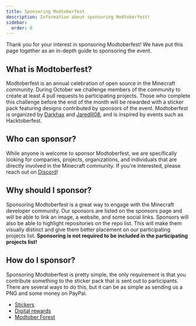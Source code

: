 ```yaml
---
title: Sponsoring Modtoberfest
description: Information about sponsoring Modtoberfest!
sidebar:
  order: 0
---
```

Thank you for your interest in sponsoring Modtoberfest! We have put this page together as an in-depth guide to
sponsoring the event.

## What is Modtoberfest?
Modtoberfest is an annual celebration of open source in the Minecraft community. During October we challenge members of
the community to create at least 4 pull requests to participating projects. Those who complete this challenge before the
end of the month will be rewarded with a sticker pack featuring designs contributed by sponsors of the event.
Modtoberfest is organized by [Darkhax](https://www.curseforge.com/members/darkhaxdev/projects) and [Jaredlll08](https://www.curseforge.com/members/jaredlll08/projects), and is inspired by events such as Hacktoberfest.

## Who can sponsor?
While anyone is welcome to sponsor Modtoberfest, we are specifically looking for companies, projects, organizations, and
individuals that are directly involved in the Minecraft community. If you're interested, please reach out on
[Discord](https://discord.modtoberfest.com)!

## Why should I sponsor?
Sponsoring Modtoberfest is a great way to engage with the Minecraft developer community. Our sponsors are listed on the
sponsors page and will be able to link an image, a website, and some social links. Sponsors will also be able to
highlight repositories on the repo list. This will make them visually distinct and give them better placement on our
participating projects list. **Sponsoring is not required to be included in the participating projects list!**

## How do I sponsor?
Sponsoring Modtoberfest is pretty simple, the only requirement is that you contribute something to the sticker pack that
is sent out to participants. There are several ways to do this, but it can be as simple as sending us a PNG and some
money on PayPal.

- [Stickers](/sponsor-options/stickers)
- [Digital rewards](/sponsor-options/digital-rewards)
- [Modtober Forest](/sponsor-options/modtober-forest)